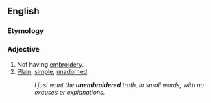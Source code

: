 ==English==

===Etymology===
{{prefix|un|embroidered|lang=en}}

===Adjective===
{{en-adj|-}}

#Not having [[embroidery]].
#[[plain|Plain]], [[simple]], [[unadorned]].
#:''I just want the '''unembroidered''' truth, in small words, with no excuses or explanations.''